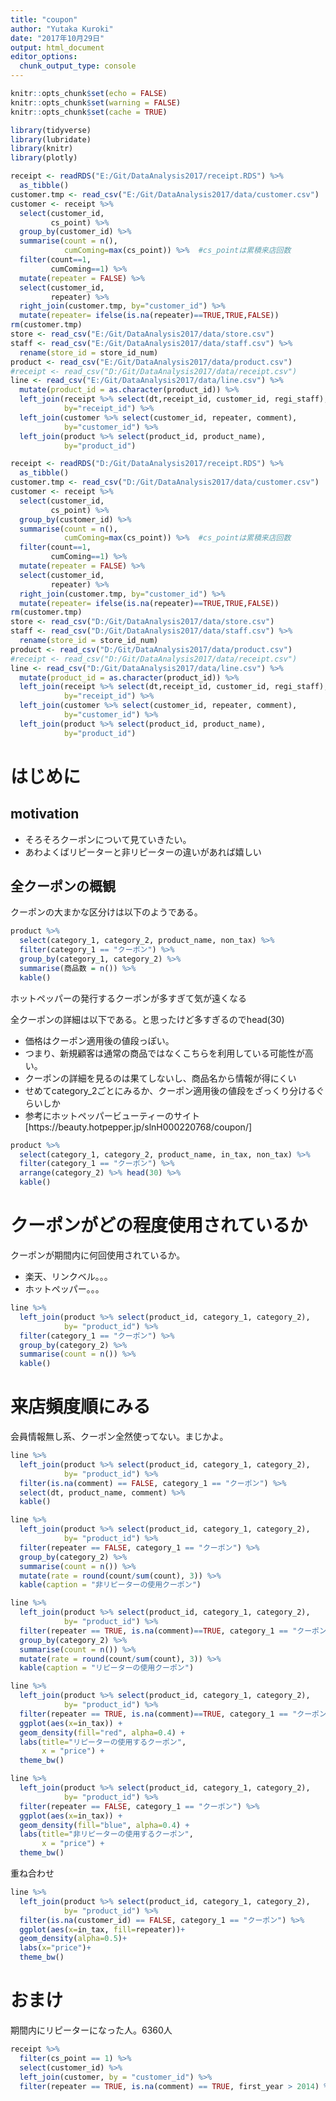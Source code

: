 ```yaml
---
title: "coupon"
author: "Yutaka Kuroki"
date: "2017年10月29日"
output: html_document
editor_options: 
  chunk_output_type: console
---
```


```r
knitr::opts_chunk$set(echo = FALSE)
knitr::opts_chunk$set(warning = FALSE)
knitr::opts_chunk$set(cache = TRUE)
```

```r
library(tidyverse)
library(lubridate)
library(knitr)
library(plotly)
```

```r
receipt <- readRDS("E:/Git/DataAnalysis2017/receipt.RDS") %>% 
  as_tibble()
customer.tmp <- read_csv("E:/Git/DataAnalysis2017/data/customer.csv")
customer <- receipt %>% 
  select(customer_id,
         cs_point) %>% 
  group_by(customer_id) %>% 
  summarise(count = n(),
            cumComing=max(cs_point)) %>%  #cs_pointは累積来店回数
  filter(count==1,
         cumComing==1) %>%
  mutate(repeater = FALSE) %>% 
  select(customer_id,
         repeater) %>% 
  right_join(customer.tmp, by="customer_id") %>% 
  mutate(repeater= ifelse(is.na(repeater)==TRUE,TRUE,FALSE))
rm(customer.tmp)
store <- read_csv("E:/Git/DataAnalysis2017/data/store.csv")
staff <- read_csv("E:/Git/DataAnalysis2017/data/staff.csv") %>% 
  rename(store_id = store_id_num)
product <- read_csv("E:/Git/DataAnalysis2017/data/product.csv")
#receipt <- read_csv("D:/Git/DataAnalysis2017/data/receipt.csv")
line <- read_csv("E:/Git/DataAnalysis2017/data/line.csv") %>% 
  mutate(product_id = as.character(product_id)) %>% 
  left_join(receipt %>% select(dt,receipt_id, customer_id, regi_staff), 
            by="receipt_id") %>% 
  left_join(customer %>% select(customer_id, repeater, comment),
            by="customer_id") %>% 
  left_join(product %>% select(product_id, product_name),
            by="product_id")
```


```r
receipt <- readRDS("D:/Git/DataAnalysis2017/receipt.RDS") %>% 
  as_tibble()
customer.tmp <- read_csv("D:/Git/DataAnalysis2017/data/customer.csv")
customer <- receipt %>% 
  select(customer_id,
         cs_point) %>% 
  group_by(customer_id) %>% 
  summarise(count = n(),
            cumComing=max(cs_point)) %>%  #cs_pointは累積来店回数
  filter(count==1,
         cumComing==1) %>%
  mutate(repeater = FALSE) %>% 
  select(customer_id,
         repeater) %>% 
  right_join(customer.tmp, by="customer_id") %>% 
  mutate(repeater= ifelse(is.na(repeater)==TRUE,TRUE,FALSE))
rm(customer.tmp)
store <- read_csv("D:/Git/DataAnalysis2017/data/store.csv")
staff <- read_csv("D:/Git/DataAnalysis2017/data/staff.csv") %>% 
  rename(store_id = store_id_num)
product <- read_csv("D:/Git/DataAnalysis2017/data/product.csv")
#receipt <- read_csv("D:/Git/DataAnalysis2017/data/receipt.csv")
line <- read_csv("D:/Git/DataAnalysis2017/data/line.csv") %>% 
  mutate(product_id = as.character(product_id)) %>% 
  left_join(receipt %>% select(dt,receipt_id, customer_id, regi_staff), 
            by="receipt_id") %>% 
  left_join(customer %>% select(customer_id, repeater, comment),
            by="customer_id") %>% 
  left_join(product %>% select(product_id, product_name),
            by="product_id")
```

# はじめに

## motivation

- そろそろクーポンについて見ていきたい。
- あわよくばリピーターと非リピーターの違いがあれば嬉しい

## 全クーポンの概観

クーポンの大まかな区分けは以下のようである。

```r
product %>% 
  select(category_1, category_2, product_name, non_tax) %>% 
  filter(category_1 == "クーポン") %>% 
  group_by(category_1, category_2) %>% 
  summarise(商品数 = n()) %>% 
  kable()
```

ホットペッパーの発行するクーポンが多すぎて気が遠くなる

全クーポンの詳細は以下である。と思ったけど多すぎるのでhead(30)

- 価格はクーポン適用後の値段っぽい。
- つまり、新規顧客は通常の商品ではなくこちらを利用している可能性が高い。
- クーポンの詳細を見るのは果てしないし、商品名から情報が得にくい
- せめてcategory_2ごとにみるか、クーポン適用後の値段をざっくり分けるぐらいしか
- 参考にホットペッパービューティーのサイト[https://beauty.hotpepper.jp/slnH000220768/coupon/]

```r
product %>% 
  select(category_1, category_2, product_name, in_tax, non_tax) %>% 
  filter(category_1 == "クーポン") %>% 
  arrange(category_2) %>% head(30) %>% 
  kable()
```

# クーポンがどの程度使用されているか

クーポンが期間内に何回使用されているか。

- 楽天、リンクベル。。。
- ホットペッパー。。。

```r
line %>% 
  left_join(product %>% select(product_id, category_1, category_2),
            by= "product_id") %>% 
  filter(category_1 == "クーポン") %>% 
  group_by(category_2) %>% 
  summarise(count = n()) %>% 
  kable()
```

# 来店頻度順にみる

会員情報無し系、クーポン全然使ってない。まじかよ。

```r
line %>% 
  left_join(product %>% select(product_id, category_1, category_2),
            by= "product_id") %>% 
  filter(is.na(comment) == FALSE, category_1 == "クーポン") %>% 
  select(dt, product_name, comment) %>% 
  kable()
```

```r
line %>% 
  left_join(product %>% select(product_id, category_1, category_2),
            by= "product_id") %>% 
  filter(repeater == FALSE, category_1 == "クーポン") %>% 
  group_by(category_2) %>% 
  summarise(count = n()) %>% 
  mutate(rate = round(count/sum(count), 3)) %>% 
  kable(caption = "非リピーターの使用クーポン")

```


```r
line %>% 
  left_join(product %>% select(product_id, category_1, category_2),
            by= "product_id") %>% 
  filter(repeater == TRUE, is.na(comment)==TRUE, category_1 == "クーポン") %>% 
  group_by(category_2) %>% 
  summarise(count = n()) %>% 
  mutate(rate = round(count/sum(count), 3)) %>% 
  kable(caption = "リピーターの使用クーポン")
```

```r
line %>% 
  left_join(product %>% select(product_id, category_1, category_2),
            by= "product_id") %>% 
  filter(repeater == TRUE, is.na(comment)==TRUE, category_1 == "クーポン") %>% 
  ggplot(aes(x=in_tax)) + 
  geom_density(fill="red", alpha=0.4) +
  labs(title="リピーターの使用するクーポン",
       x = "price") +
  theme_bw()
```


```r
line %>% 
  left_join(product %>% select(product_id, category_1, category_2),
            by= "product_id") %>% 
  filter(repeater == FALSE, category_1 == "クーポン") %>% 
  ggplot(aes(x=in_tax)) + 
  geom_density(fill="blue", alpha=0.4) +
  labs(title="非リピーターの使用するクーポン",
       x = "price") +
  theme_bw()
```

重ね合わせ

```r
line %>% 
  left_join(product %>% select(product_id, category_1, category_2),
            by= "product_id") %>% 
  filter(is.na(customer_id) == FALSE, category_1 == "クーポン") %>% 
  ggplot(aes(x=in_tax, fill=repeater))+
  geom_density(alpha=0.5)+
  labs(x="price")+
  theme_bw()
```

# おまけ

期間内にリピーターになった人。6360人

```r
receipt %>% 
  filter(cs_point == 1) %>% 
  select(customer_id) %>% 
  left_join(customer, by = "customer_id") %>% 
  filter(repeater == TRUE, is.na(comment) == TRUE, first_year > 2014) %>% summary()
```

